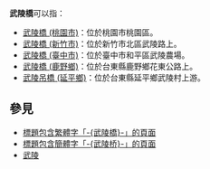 '''武陵橋'''可以指：
*[[武陵橋_(桃園市)|武陵橋 (桃園市)]]：位於桃園市桃園區。
*[[武陵橋_(新竹市)|武陵橋 (新竹市)]]：位於新竹市北區武陵路上。
*[[武陵橋_(臺中市)|武陵橋 (臺中市)]]：位於臺中市和平區武陵農場。
*[[武陵橋_(鹿野鄉)|武陵橋 (鹿野鄉)]]：位於台東縣鹿野鄉花東公路上。
*[[武陵吊橋_(延平鄉)|武陵吊橋 (延平鄉)]]：位於台東縣延平鄉武陵村上游。

==參見==
* [[Special:Search/intitle:"武陵橋"|標題包含繁體字「-{武陵橋}-」的頁面]]
* [[Special:Search/intitle:"广安宫"|標題包含簡體字「-{武陵桥}-」的頁面]]
* [[武陵|武陵]]

{{Disambiguation|Cat=三字橋梁消歧義|Wu}}